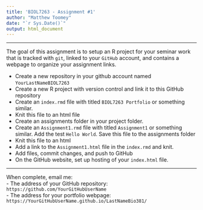 ```yaml
---
title: 'BIOL7263 - Assignment #1'
author: "Matthew Toomey"
date: "`r Sys.Date()`"
output: html_document
---
```

___
The goal of this assignment is to setup an R project for your seminar work that is tracked with `git`, linked to your `GitHub` account, and contains a webpage to organize your assignment links. 

 - Create a new repository in your github account named `YourLastNameBIOL7263`
 - Create a new R project with version control and link it to this GitHub repository
 - Create an `index.rmd` file with titled `BIOL7263 Portfolio` or something similar. 
 - Knit this file to an html file
 - Create an assignments folder in your project folder.
 - Create an `Assignment1.rmd` file with titled `Assignment1` or something similar. Add the test `Hello World`. Save this file to the assignments folder
 - Knit this file to an html
 - Add a link to the `Assignment1.html` file in the `index.rmd` and knit. 
 - Add files, commit changes, and push to GitHub 
 - On the GitHub website, set up hosting of your `index.html` file.  
 
 ___
 
 When complete, email me:  
 - The address of your GitHub repository: `https://github.com/YourGitHubUserName`  
 - The address for your portfolio webpage: `https://YourGitHubUserName.github.io/LastNameBio381/`